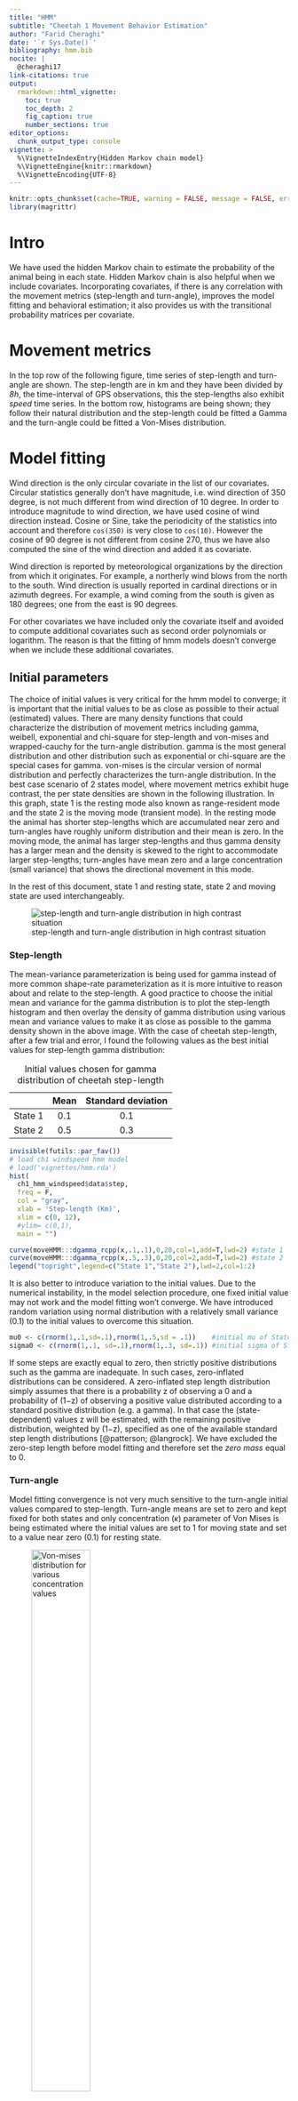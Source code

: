 ```yaml
---
title: "HMM"
subtitle: "Cheetah 1 Movement Behavior Estimation"
author: "Farid Cheraghi"
date: '`r Sys.Date()`'
bibliography: hmm.bib
nocite: |
  @cheraghi17
link-citations: true
output:
  rmarkdown::html_vignette:
    toc: true
    toc_depth: 2
    fig_caption: true
    number_sections: true
editor_options: 
  chunk_output_type: console
vignette: >
  %\VignetteIndexEntry{Hidden Markov chain model}
  %\VignetteEngine{knitr::rmarkdown}
  %\VignetteEncoding{UTF-8}
---
```


```r
knitr::opts_chunk$set(cache=TRUE, warning = FALSE, message = FALSE, error = FALSE) # default fig.width = fig.height = 3
library(magrittr)
```

# Intro

We have used the hidden Markov chain to estimate the probability of the animal being in each state. Hidden Markov chain is also helpful when we include covariates. Incorporating covariates, if there is any correlation with the movement metrics (step-length and turn-angle), improves the model fitting and behavioral estimation; it also provides us with the transitional probability matrices per covariate.

# Movement metrics

In the top row of the following figure, time series of step-length and turn-angle are shown. The step-length are in km and they have been divided by *8h*, the time-interval of GPS observations, this the step-lengths also exhibit *speed* time series. In the bottom row, histograms are being shown; they follow their natural distribution and the step-length could be fitted a Gamma and the turn-angle could be fitted a Von-Mises distribution. 

# Model fitting

Wind direction is the only circular covariate in the list of our covariates. Circular statistics generally don't have magnitude, i.e. wind direction of 350 degree, is not much different from wind direction of 10 degree. In order to introduce magnitude to wind direction, we have used cosine of wind direction instead. Cosine or Sine, take the periodicity of the statistics into account and therefore `cos(350)` is very close to `cos(10)`. However the cosine of 90 degree is not different from cosine 270, thus we have also computed the sine of the wind direction and added it as covariate.

Wind direction is reported by meteorological organizations by the direction from which it originates. For example, a northerly wind blows from the north to the south. Wind direction is usually reported in cardinal directions or in azimuth degrees. For example, a wind coming from the south is given as 180 degrees; one from the east is 90 degrees.

For other covariates we have included only the covariate itself and avoided to compute additional covariates such as second order polynomials or logarithm. The reason is that the fitting of hmm models doesn't converge when we include these additional covariates. 

## Initial parameters

The choice of initial values is very critical for the hmm model to converge; it is important that the initial values to be as close as possible to their actual (estimated) values. There are many density functions that could characterize the distribution of movement metrics including gamma, weibell, exponential and chi-square for step-length and von-mises and wrapped-cauchy for the turn-angle distribution. gamma is the most general distribution and other distribution such as exponential or chi-square are the special cases for gamma. von-mises is the circular version of normal distribution and perfectly characterizes the turn-angle distribution. In the best case scenario of 2 states model, where movement metrics exhibit huge contrast, the per state densities are shown in the following illustration. In this graph, state 1 is the resting mode also known as range-resident mode and the state 2 is the moving mode (transient mode). In the resting mode the animal has shorter step-lengths which are accumulated near zero and turn-angles have roughly uniform distribution and their mean is zero. In the moving mode, the animal has larger step-lengths and thus gamma density has a larger mean and the density is skewed to the right to accommodate larger step-lengths; turn-angles have mean zero and a large concentration (small variance) that shows the directional movement in this mode.

In the rest of this document, state 1 and resting state, state 2 and moving state are used interchangeably.

![step-length and turn-angle distribution in high contrast situation](figures/movehmm1.png)

### Step-length

The mean-variance parameterization is being used for gamma instead of more common shape-rate parameterization as it is more intuitive to reason about and relate to the step-length. A good practice to choose the initial mean and variance for the gamma distribution is to plot the step-length histogram and then overlay the density of gamma distribution using various mean and variance values to make it as close as possible to the gamma density shown in the above image. With the case of cheetah step-length, after a few trial and error, I found the following values as the best initial values for step-length gamma distribution:

: Initial values chosen for gamma distribution of cheetah step-length

|           | Mean   | Standard deviation |
| :-------: | :----: | :--------:         |
| State 1   | 0.1    | 0.1                |
| State 2   | 0.5    | 0.3                |

```r
invisible(futils::par_fav())
# load ch1 windspeed hmm model
# load('vignettes/hmm.rda')
hist(
  ch1_hmm_windspeed$data$step,
  freq = F,
  col = "gray",
  xlab = 'Step-length (Km)',
  xlim = c(0, 12),
  #ylim= c(0,1),
  main = "")

curve(moveHMM:::dgamma_rcpp(x,.1,.1),0,20,col=1,add=T,lwd=2) #state 1
curve(moveHMM:::dgamma_rcpp(x,.5,.3),0,20,col=2,add=T,lwd=2) #state 2
legend("topright",legend=c("State 1","State 2"),lwd=2,col=1:2)
```

It is also better to introduce variation to the initial values. Due to the numerical instability, in the model selection procedure, one fixed initial value may not work and the model fitting won't converge. We have introduced random variation using normal distribution with a relatively small variance (0.1) to the initial values to overcome this situation.

```r
mu0 <- c(rnorm(1,.1,sd=.1),rnorm(1,.5,sd = .1))    #initial mu of State 1, State 2
sigma0 <- c(rnorm(1,.1, sd=.1),rnorm(1,.3, sd=.1)) #initial sigma of State 1, State 2
```
If some steps are exactly equal to zero, then strictly positive distributions such as the gamma are inadequate. In such cases, zero-inflated distributions can be considered. A zero-inflated step length distribution simply assumes that there is a probability z of observing a 0 and a probability of (1−z) of observing a positive value distributed according to a standard positive distribution (e.g. a gamma). In that case the (state-dependent) values z will be estimated, with the remaining positive distribution, weighted by (1−z), specified as one of the available standard step length distributions [@patterson; @langrock]. We have excluded the zero-step length before model fitting and therefore set the *zero mass* equal to 0.

### Turn-angle

Model fitting convergence is not very much sensitive to the turn-angle initial values compared to step-length.
Turn-angle means are set to zero and kept fixed for both states and only concentration ($\kappa$) parameter of Von Mises is being estimated where the initial values are set to 1 for moving state and set to a value near zero (0.1) for resting state. 

![Von-mises distribution for various concentration values](von_mises.png){width=50%}

## Additional terms

We have computed additional terms to undertake a thorough model selection procedure. Individual covariates (12) along with their square root , logarithm, cosine of angle variables ("wind direction") and 2nd order polynomials are added as additional covariates. All possible interactions of the main effects are also used in the model fitting process. To avoid further complexity, we have assumed the relation is linear and additive. For example, we have models of this type:

$${\beta _0} + {\beta _1}\cos (wind\_direction) + {\beta _2}height + {\beta _3}heigh{t^2} + {\beta _5}temperature . elevation$$

: List of additional covariates computed from main effects

Main Effects|Square Root|Logarithm|Angle Cosine|Polynomials|Interaction|Sum
---|---|---|---|---|---|---
12|12|12|2|24|12|74

So we have 74 covariates that we have to build our model on. Definitely, the best automatic approach would be "best subset selection" that takes every possible combination of covariates and compares the models performance, i.e. using AIC values. However, for $n=74$, $2^n = 1.9 \times {10^{22}}$ models will be computed which is not reasonable. Instead we have opted for the "forward step wise selection" which will not find the best possible model, rather a parsimonious model close to the best model. forward step wise selection procedure reduces the number of models to be evaluated to about $n^2 = 5476$, which can be done using a modern computer in a fair amount of time.

## Forward step-wise selection

We have implemented the "forward step wise selection" to select the best set of covariates. The pseudo-code is as the following algorithm:

| Forward step wise selection (FSWS) algorithm [@james13]|
| :---------------------------------------------------------------------------------------------------- |
| 1. Let $M_0$ denote the null model, which contains no   predictors.                                   |
| 2. For $k=0,...,p-1$:                                                                                 |
| i) Consider all $p-k$ models that augment   the predictors in $M_k$ with one additional predictor.    |
| ii) Choose the best among these $p-k$ models, and call it $M_{k+1}$.                                |
| Here best is defined as having highest likelihood (MLE) value.                                      |
| 3. Select a single best model from among $M_0,...,M_p AIC$.                                         |

## Result

The result of FSWS leads to a few models that outperform the null model. The best model, in terms of AIC values, is the model with `~wind_speed + city_dist` covariates. The `~1` is the null model without any covariate in the following table. The third column in this table is the agreement of the states estimated using Viterbi algorithm against the null model states estimation. 

:AIC values of models that outperform null model

Name|AIC|State-agreement
---|---|---
~wind_speed+city_dist|980.56|0.93
~wind_speed|981.41|0.97
~wind_speed+elevation+city_dist|981.79|0.92
~wind_speed+elevation|982.89|0.97
~1|986.64|1.00

## Goodness of fit

Pseudo-residuals are suitable to check the goodness of fit for time series model like hidden Markov chain. The pseudo-residuals (PR) of the step-lengths and turn-angles could be computed from output of hidden Markov model. On the other hand, Jarque-bera test statistics, tests the null of normality for x (step-length and turn-angle). Running the test on the PR of the best model (`~wind_speed + city_dist`), shows that the PR of step-length violates the normality assumption (p-value = 0.03662) within 95% confidence interval and thus is not a good model. By choosing the next available model in terms of AIC and computing the Jarque-bera statistics, we see the step-length p-value (0.05093) is not significant within 95% confidence interval. So we choose this simple model with only wind speed covariate as our best model.

```r
# jarque bera test for noramlity of step-length and turn-angle pseudo residuals
ch1_hmm_windspeed %>%
moveHMM::pseudoRes() %$%
  list(
    step = tseries::jarque.bera.test(stepRes[complete.cases(stepRes)]),
    angleRes = tseries::jarque.bera.test(angleRes[complete.cases(angleRes)])
  )
```

```r
moveHMM::plotPR(ch1_hmm_windspeed)
```

## Coeficient 95% Confidence Intervals

The 95% confidence interval of the coefficients shows that the effect of wind speed is only significant in the transitions from state 1 to state 2 or 1. The coefficients are estimated only for **1 > 2** and **2 > 1**. The coefficients for **1 > 1** could be computed from the coefficients of **1 > 2** and the coefficients for **2 > 2** could be computed from coefficients of **2 > 1**. They follow this simple formula:

$$\begin{array}{*{20}{c}}
{{P_{1 > 1}} = 1 - {P_{1 > 2}}}&{,}&{{P_{2 > 2}} = 1 - {P_{2 > 1}}}
\end{array}$$

```r
hmm_plot_CI(ch1_hmm_windspeed)
```

The wind speed only affects the probabilities from the resting state. Animals that are resting are more likely to stay resting when the wind is high, and likewise less likely to start moving when the wind is high. However it is interesting that there is no significant (or even suggestive) effect of wind speed on animals that are already moving. That may speak to the pre-eminence of their motivation to be moving (e.g. hunger, looking for food etc) despite conditions.

# Best model

The output of the model confirms that the initial parameters value have been selected wisely due to their closeness to the estimated values. The only regression coefficient for the transition probabilities that is robust and could be interpreted is the wind speed for transition from state 2 to state 1 or 2. The negative values implies that the probability of switching from moving to resting state decreases as wind speed increases. Likewise, the probability of staying in moving state (2) increases as the wind speed increases.

```r
print(ch1_hmm_windspeed)
```

## Model plot
Histogram of step lengths with fitted distributions (top-left), histogram of turning angles with fitted distributions (top-right), transition probabilities as functions of wind_speed (bottom-left), and map of decoded track for the cheetah (bottom-right) are shown below:

```r
plot(ch1_hmm_windspeed, ask=FALSE)
```

## States plot

In the following illustration the estimated probability of being in each state is shown. The actual states (1,2) could be computed using two approaches:

1. Viterbi: Reconstructs the most probable states sequence, using the Viterbi algorithm [@zucchini09]. The result of Viterbi is shown in the top row of the following illustration.

2. Conditional statement: In this method, if the probability of being in state 1 is more than a threshold i.e. 0.5, then the animal is in state 1.

```r
# states
moveHMM::plotStates(ch1_hmm_windspeed, ask=FALSE)
```

# Reference
